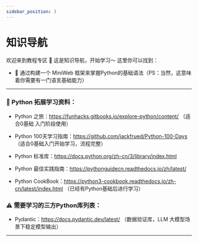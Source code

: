 ```yaml
---
sidebar_position: 3
---
```


# 知识导航

欢迎来到教程专区 🎉 这是知识导航，开始学习～ 这里你可以找到：

- 🌱 通过构建一个 MiniWeb 框架来掌握Python的基础语法（PS：当然，这意味着你需要有一门语言基础能力）

---

### 🚀 Python 拓展学习资料：

- Python 之旅：https://funhacks.gitbooks.io/explore-python/content/ （适合0基础 入门阶段使用）
- Python 100天学习指南：https://github.com/jackfrued/Python-100-Days （适合0基础入门开始学习，流程完整）

- Python 标准库：https://docs.python.org/zh-cn/3/library/index.html

- Python 最佳实践指南：https://pythonguidecn.readthedocs.io/zh/latest/
- Python CookBook：https://python3-cookbook.readthedocs.io/zh-cn/latest/index.html （已经有Python基础后进行学习）


### ⚠️ 需要学习的三方Python库列表：

- Pydantic：https://docs.pydantic.dev/latest/ （数据验证库，LLM 大模型场景下稳定模型输出）

---


<DocCardList/>